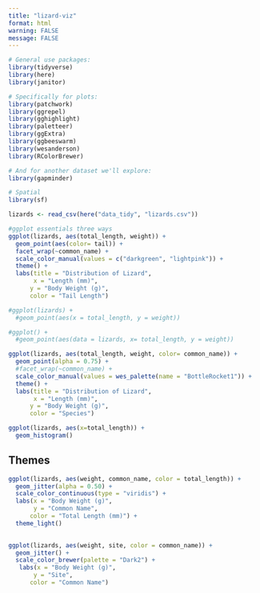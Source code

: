 ```yaml
---
title: "lizard-viz"
format: html
warning: FALSE
message: FALSE
---
```

```r
# General use packages:
library(tidyverse)
library(here)
library(janitor)

# Specifically for plots:
library(patchwork)
library(ggrepel)
library(gghighlight)
library(paletteer)
library(ggExtra)
library(ggbeeswarm)
library(wesanderson)
library(RColorBrewer)

# And for another dataset we'll explore:
library(gapminder)

# Spatial
library(sf)
```

```r
lizards <- read_csv(here("data_tidy", "lizards.csv"))
```
```r
#ggplot essentials three ways
ggplot(lizards, aes(total_length, weight)) +
  geom_point(aes(color= tail)) +
  facet_wrap(~common_name) +
  scale_color_manual(values = c("darkgreen", "lightpink")) +
  theme() +
  labs(title = "Distribution of Lizard",
       x = "Length (mm)",
      y = "Body Weight (g)",
      color = "Tail Length")

#ggplot(lizards) +
  #geom_point(aes(x = total_length, y = weight))

#ggplot() +
  #geom_point(aes(data = lizards, x= total_length, y = weight))
```

```r
ggplot(lizards, aes(total_length, weight, color= common_name)) +
  geom_point(alpha = 0.75) +
  #facet_wrap(~common_name) +
  scale_color_manual(values = wes_palette(name = "BottleRocket1")) +
  theme() +
  labs(title = "Distribution of Lizard",
       x = "Length (mm)",
      y = "Body Weight (g)",
      color = "Species")
```

```r
ggplot(lizards, aes(x=total_length)) +
  geom_histogram()
```


## Themes
```r
ggplot(lizards, aes(weight, common_name, color = total_length)) +
  geom_jitter(alpha = 0.50) +
  scale_color_continuous(type = "viridis") +
  labs(x = "Body Weight (g)",
       y = "Common Name",
      color = "Total Length (mm)") +
  theme_light()
  
```
```r
ggplot(lizards, aes(weight, site, color = common_name)) +
  geom_jitter() +
  scale_color_brewer(palette = "Dark2") +
   labs(x = "Body Weight (g)",
       y = "Site",
      color = "Common Name")
```



